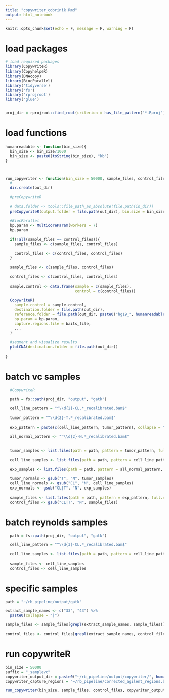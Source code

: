 ```yaml
---
title: "copywriter_cobrinik.Rmd"
output: html_notebook
---
```


```r
knitr::opts_chunk$set(echo = F, message = F, warning = F)
```

# load packages

```r

# load required packages
library(CopywriteR)
library(CopyhelpeR)
library(DNAcopy)
library(BiocParallel)
library('tidyverse')
library('fs')
library('rprojroot')
library('glue')


proj_dir = rprojroot::find_root(criterion = has_file_pattern("*.Rproj"))

```

# load functions

```r

humanreadable <- function(bin_size){
  bin_size <- bin_size/1000
  bin_size <- paste0(toString(bin_size), "kb")
}



run_copywriter <- function(bin_size = 50000, sample_files, control_files, out_dir, baits_file, ...){
  # 
  dir.create(out_dir)
  
  #preCopywriteR
  
  # data.folder <- tools::file_path_as_absolute(file.path(in_dir))
  preCopywriteR(output.folder = file.path(out_dir), bin.size = bin_size, ref.genome = "hg19", "chr")
  
  #BiocParallel
  bp.param <- MulticoreParam(workers = 7)
  bp.param
  
  if(!all(sample_files == control_files)){
    sample_files <- c(sample_files, control_files)
    
    control_files <- c(control_files, control_files)
  }
  
  sample_files <- c(sample_files, control_files)
  
  control_files <- c(control_files, control_files)
  
  sample.control <- data.frame(sample = c(sample_files), 
                               control = c(control_files))
  
  CopywriteR(
    sample.control = sample.control,
    destination.folder = file.path(out_dir),
    reference.folder = file.path(out_dir, paste0("hg19_", humanreadable(bin_size), "_chr")),
    bp.param = bp.param,
    capture.regions.file = baits_file,
    ...
  )
  
  #segment and visualize results
  plotCNA(destination.folder = file.path(out_dir))
  
}

```

# batch vc samples 

```r
  #CopywriteR
  
  path = fs::path(proj_dir, "output", "gatk")

  cell_line_pattern = "^\\d{2}-CL.*_recalibrated.bam$"
  
  tumor_pattern = "^\\d{2}-T.*_recalibrated.bam$"
  
  exp_pattern = paste(c(cell_line_pattern, tumor_pattern), collapse = "|")
  
  all_normal_pattern <- "^\\d{2}-N.*_recalibrated.bam$"
  
  
  tumor_samples <- list.files(path = path, pattern = tumor_pattern, full.names = TRUE)
  
  cell_line_samples <- list.files(path = path, pattern = cell_line_pattern, full.names = TRUE)
  
  exp_samples <- list.files(path = path, pattern = all_normal_pattern, full.names = TRUE)
  
  tumor_normals <- gsub("T", "N", tumor_samples)
  cell_line_normals <- gsub("CL", "N", cell_line_samples)
  exp_normals <- gsub("CL|T", "N", exp_samples)
  
  sample_files <- list.files(path = path, pattern = exp_pattern, full.names = TRUE)
  control_files <- gsub("CL|T", "N", sample_files)

```


# batch reynolds samples 

```r
  
  path = fs::path(proj_dir, "output", "gatk")

  cell_line_pattern = "^\\d{3}-CL.*_recalibrated.bam$"
  
  cell_line_samples <- list.files(path = path, pattern = cell_line_pattern, full.names = TRUE)
  
  sample_files <- cell_line_samples
  control_files <- cell_line_samples
```

# specific samples

```r
path = "~/rb_pipeline/output/gatk"

extract_sample_names <- c("33", "43") %>% 
  paste0(collapse = "|")

sample_files <- sample_files[grepl(extract_sample_names, sample_files)]

control_files <- control_files[grepl(extract_sample_names, control_files)]

```

# run copywriteR


```r

bin_size = 50000
suffix = "_samplevc"
copywriter_output_dir = paste0("~/rb_pipeline/output/copywriter/", humanreadable(bin_size), suffix)
copywriter_capture_regions = "~/rb_pipeline/corrected_agilent_regions.bed" #must be a .bed file!

run_copywriter(bin_size, sample_files, control_files, copywriter_output_dir, copywriter_capture_regions, keep.intermediary.files = T)

```

